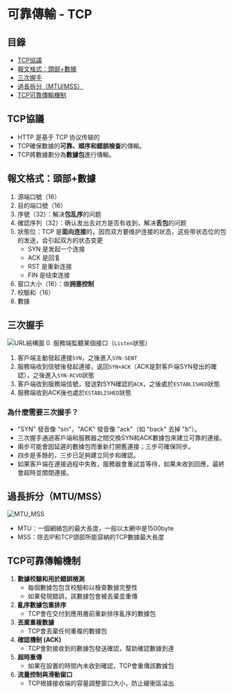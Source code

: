 # 可靠傳輸 - TCP

## 目錄
- [TCP協議](#TCP協議)
- [報文格式：頭部+數據](#報文格式：頭部+數據)
- [三次握手](#三次握手)
- [過長拆分（MTU/MSS）](#過長拆分（MTU/MSS）)
- [TCP可靠傳輸機制](#TCP可靠傳輸機制)

## TCP協議
- HTTP 是基于 TCP 协议传输的
- TCP確保數據的**可靠、順序和錯誤檢查**的傳輸。
- TCP將數據劃分為**數據包**進行傳輸。

## 報文格式：頭部+數據
1. 源端口號（16）
2. 目的端口號（16）
3. 序號（32）：解决**包乱序**的问题
4. 確認序列（32）：确认发出去对方是否有收到，解决**丢包**的问题
5. 狀態位：TCP 是**面向连接**的，因而双方要维护连接的状态，这些带状态位的包的发送，会引起双方的状态变更
   - SYN 是发起一个连接
   - ACK 是回复
   - RST 是重新连接
   - FIN 是结束连接
6. 窗口大小（16）：做**拥塞控制**
7. 校驗和（16）
8. 數據

## 三次握手
![URL結構圖](/images/notes/tcp-handshake.jpg)
0. 服務端監聽某個接口（`Listen`狀態）
1. 客戶端主動發起連接`SYN`，之後進入`SYN-SENT`
2. 服務端收到信號後發起連接，返回`SYN+ACK`（ACK是對客戶端SYN發出的確認），之後進入`SYN-RCVD`狀態
3. 客戶端收到服務端信號，發送對SYN確認的`ACK`，之後處於`ESTABLISHED`狀態
4. 服務端收到ACK後也處於`ESTABLISHED`狀態

### 為什麼需要三次握手？
- "SYN" 發音像 "sin"，"ACK" 發音像 "ack"（如 "back" 去掉 "b"）。
- 三次握手通過客戶端和服務器之間交換SYN和ACK數據包來建立可靠的連接。
- 兩步可能會因延遲的數據包而重新打開舊連接；三步可確保同步。
- 四步是多餘的，三步已足夠建立同步和確認。
- 如果客戶端在連接過程中失敗，服務器會重試並等待，如果未收到回應，最終會超時並關閉連接。

## 過長拆分（MTU/MSS）
![MTU_MSS](/images/notes/mtu_mss.png)
- MTU：一個網絡包的最大長度，一般以太網中是1500byte
- MSS：除去IP和TCP頭部所能容納的TCP數據最大長度

## TCP可靠傳輸機制
1. **數據校驗和用於錯誤檢測**
   - 每個數據包包含校驗和以檢查數據完整性
   - 如果發現錯誤，該數據包會被丟棄並重傳
2. **亂序數據包重排序**
   - TCP會在交付到應用層前重新排序亂序的數據包
3. **丟棄重複數據**
   - TCP會丟棄任何重複的數據包
4. **確認機制 (ACK)**
   - TCP會對接收到的數據包發送確認，幫助確認數據到達
5. **超時重傳**
   - 如果在設置的時間內未收到確認，TCP會重傳該數據包
6. **流量控制與滑動窗口**
   - TCP根據接收端的容量調整窗口大小，防止緩衝區溢出